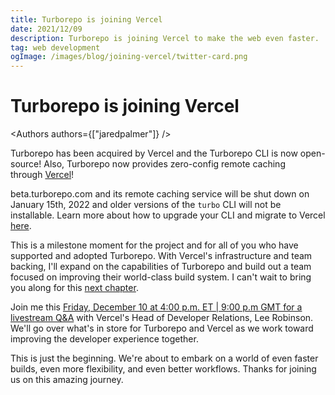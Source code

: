 ```yaml
---
title: Turborepo is joining Vercel
date: 2021/12/09
description: Turborepo is joining Vercel to make the web even faster.
tag: web development
ogImage: /images/blog/joining-vercel/twitter-card.png
---
```


# Turborepo is joining Vercel


<Authors authors={["jaredpalmer"]} />

Turborepo has been acquired by Vercel and the Turborepo CLI is now open-source! Also, Turborepo now provides zero-config remote caching through [Vercel](https://vercel.com/?utm_source=turbo.build&utm_medium=referral&utm_campaign=docs-link)!

beta.turborepo.com and its remote caching service will be shut down on January 15th, 2022 and older versions of the `turbo` CLI will not be installable. Learn more about how to upgrade your CLI and migrate to Vercel [here](/repo/docs/upgrading-to-v1).

This is a milestone moment for the project and for all of you who have supported and adopted Turborepo. With Vercel's infrastructure and team backing, I'll expand on the capabilities of Turborepo and build out a team focused on improving their world-class build system. I can't wait to bring you along for this [next chapter](https://vercel.com/blog/vercel-acquires-turborepo).

Join me this [Friday, December 10 at 4:00 p.m. ET | 9:00 p.m GMT for a livestream Q&A](https://www.youtube.com/watch?v=YX5yoApjI3M) with Vercel's Head of Developer Relations, Lee Robinson. We'll go over what's in store for Turborepo and Vercel as we work toward improving the developer experience together.

This is just the beginning. We're about to embark on a world of even faster builds, even more flexibility, and even better workflows. Thanks for joining us on this amazing journey.
